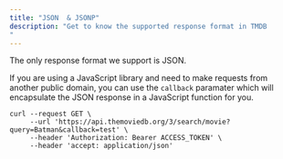 ```yaml
---
title: "JSON  & JSONP"
description: "Get to know the supported response format in TMDB
"
---
```


The only response format we support is JSON.

If you are using a JavaScript library and need to make requests from another public domain, you can use the `callback` paramater which will encapsulate the JSON response in a JavaScript function for you.



```http
curl --request GET \
     --url 'https://api.themoviedb.org/3/search/movie?query=Batman&callback=test' \
     --header 'Authorization: Bearer ACCESS_TOKEN' \
     --header 'accept: application/json'
```